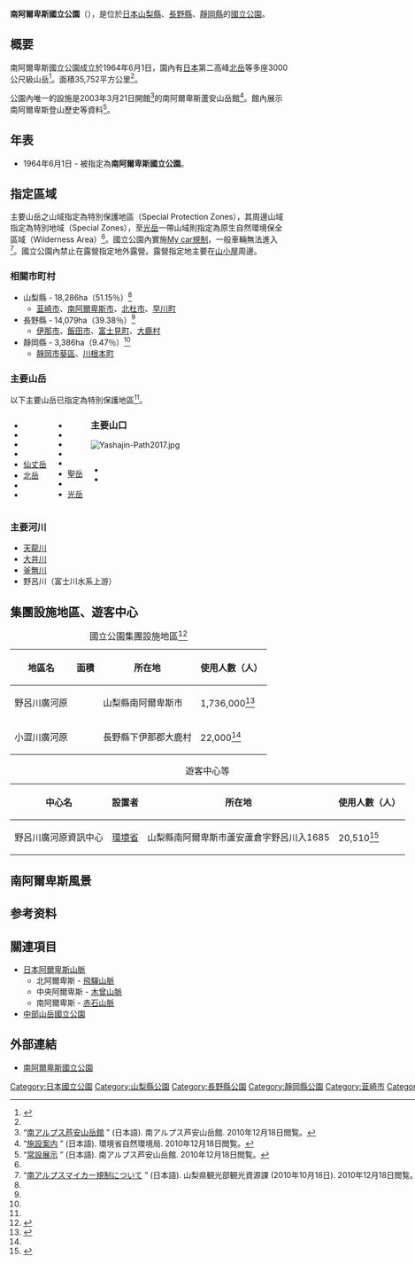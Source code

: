 {{Infobox protected area
| name            = 南阿爾卑斯國立公園
| alt_name        = Minami Alps National Park<br>{{lang|ja|南アルプス国立公園}}
| iucn_category   = II
| photo           = Shirane-sanzan.jpg
| photo_width     = 
| photo_caption   = 白峰三山（農鳥岳、間之岳與北岳）
| map             = Japan
| map_width       = 250
| location        = {{JPN}}[[山梨縣|山梨縣]]、[[長野縣|長野縣]]、[[靜岡縣|靜岡縣]]
| nearest_city    = 
| lat_d = 35
| lat_m = 45
| lat_s = 08
| lat_NS = N
| long_d = 137
| long_m = 40
| long_s = 23
| long_EW = E
| area            = {{convert|35752|ha|km2|sigfig=3}}
| established     = 1964年6月1日<ref name="kiso">“[http://www.env.go.jp/park/minamialps/intro/basis.html 基礎情報 (南アルプス国立公園)] {{Wayback|url=http://www.env.go.jp/park/minamialps/intro/basis.html |date=20120113064532 }}” (日本語). [[環境省|環境省]]自然環境局. 2010年12月18日閲覧。</ref>| visitation_num  = 1,950,000人次
| visitation_year = 2018年
| visitation_ref  = <ref>{{Cite web |url=http://www.env.go.jp/park/doc/data/natural/data/naturalpark_4.pdf |title=国立公園の利用者数（公園、年次別） |work=関連法令・各種資料 > 自然保護各種データ |publisher=環境省 |accessdate=2020-10-02 |archive-date=2020-05-24 |archive-url=https://web.archive.org/web/20200524062329/http://www.env.go.jp/park/doc/data/natural/data/naturalpark_4.pdf |dead-url=no }}</ref>
| governing_body  = [[環境省|環境省]]
| url             = http://www.env.go.jp/park/minamialps/index.html
}}
'''南阿爾卑斯國立公園'''（{{jpn|j=南アルプス国立公園|hg=みなみアルプスこくりつこうえん|rm=Minami-Alps kokuritsu-kōen|f=y}}），是位於[[日本|日本]][[山梨縣|山梨縣]]、[[長野縣|長野縣]]、[[靜岡縣|靜岡縣]]的[[日本國立公園|國立公園]]。

== 概要 ==
南阿爾卑斯國立公園成立於1964年6月1日，園內有[[日本|日本]]第二高峰[[北岳_(日本)|北岳]]等多座3000公尺級山岳<ref name="kuiki">{{PDFlink|“[http://www.env.go.jp/park/minamialps/intro/files/area.pdf 区域図 (PDF)]” (日本語). 環境省自然環境局. 2010年12月18日閲覧。}}</ref>。面積35,752平方公里<ref name="kiso" />。

公園內唯一的設施是2003年3月21日開館<ref>“[http://www.minamialps-net.jp/MUSEUM/index.html 南アルプス芦安山岳館] {{Wayback|url=http://www.minamialps-net.jp/MUSEUM/index.html |date=20110919023652 }}” (日本語). 南アルプス芦安山岳館. 2010年12月18日閲覧。</ref>的南阿爾卑斯蘆安山岳館<ref>“[http://www.env.go.jp/park/minamialps/guide/institution.html 施設案内] {{Wayback|url=http://www.env.go.jp/park/minamialps/guide/institution.html |date=20160304090141 }}” (日本語). 環境省自然環境局. 2010年12月18日閲覧。</ref>。館內展示南阿爾卑斯登山歷史等資料<ref>“[http://www.minamialps-net.jp/MUSEUM/jyousetsu.html 常設展示] {{Wayback|url=http://www.minamialps-net.jp/MUSEUM/jyousetsu.html |date=20111014101856 }}” (日本語). 南アルプス芦安山岳館. 2010年12月18日閲覧。</ref>。

== 年表 ==
* 1964年6月1日 - 被指定為'''南阿爾卑斯國立公園'''。
== 指定區域 ==
主要山岳之山域指定為特別保護地區（Special Protection Zones），其周邊山域指定為特別地域（Special Zones），{{link-ja|池口岳|池口岳}}至[[光岳|光岳]]一帶山域則指定為原生自然環境保全區域（Wilderness Area）<ref name="kuiki" />。國立公園內實施[[My_car規制|My car規制]]，一般車輛無法進入<ref>“[http://www.pref.yamanashi.jp/kankou-sgn/50915161945.html 南アルプスマイカー規制について] {{Wayback|url=http://www.pref.yamanashi.jp/kankou-sgn/50915161945.html |date=20200428084119 }}” (日本語). 山梨県観光部観光資源課 (2010年10月18日). 2010年12月18日閲覧。</ref>。國立公園內禁止在露營指定地外露營。露營指定地主要在[[山小屋|山小屋]]周邊。

=== 相關市町村 ===
* 山梨縣 - 18,286ha（51.15％）<ref name="kiso" />
** [[韮崎市|韮崎市]]、[[南阿爾卑斯市|南阿爾卑斯市]]、[[北杜市|北杜市]]、[[早川町|早川町]]
* 長野縣 - 14,079ha（39.38％）<ref name="kiso" />
** [[伊那市|伊那市]]、[[飯田市|飯田市]]、[[富士見町|富士見町]]、[[大鹿村|大鹿村]]
* 靜岡縣 - 3,386ha（9.47％）<ref name="kiso" />
** [[靜岡市|靜岡市]][[葵區|葵區]]、[[川根本町|川根本町]]
=== 主要山岳 ===
以下主要山岳已指定為特別保護地區<ref name="kuiki" />。
<div style="float: left; vertical-align: top; white-space: nowrap; margin-right: 1em;">
* {{link-ja|鋸岳|鋸岳}}
* {{link-ja|甲斐駒岳|甲斐駒ヶ岳}}
* {{link-ja|淺夜峰|アサヨ峰}}
* {{link-ja|鳳凰山 (日本)|鳳凰山|鳳凰山}}
* [[仙丈岳|仙丈岳]]
* [[北岳_(日本)|北岳]]
* {{link-ja|間之岳|間ノ岳}}
* {{link-ja|農鳥岳|農鳥岳}}
</div><div style="float: left; vertical-align: top; white-space: nowrap; margin-right: 1em;">
* {{link-ja|廣河內岳|広河内岳}}
* {{link-ja|鹽見岳|塩見岳}}
* {{link-ja|荒川岳|荒川岳}}
* {{link-ja|赤石岳|赤石岳}}
* {{link-ja|兔岳 (長野縣)|兎岳 (長野県)|兔岳}}
* [[聖岳|聖岳]]
* {{link-ja|上河內岳|上河内岳}}
* [[光岳|光岳]]
</div>{{clear|left}}

=== 主要山口 ===
 [[File:Yashajin-Path2017.jpg|right]]
<div style="float: left; vertical-align: top; white-space: nowrap; margin-right: 1em;">
* {{link-ja|夜叉神峠|夜叉神峠}}
* {{link-ja|北澤峠|北沢峠}}
</div><div style="float: left; vertical-align: top; white-space: nowrap; margin-right: 1em;">
=== 主要河川 ===
* [[天龍川|天龍川]]
* [[大井川|大井川]]
* [[富士川|釜無川]]
* 野呂川（富士川水系{{link-ja|早川 (山梨縣)|早川 (山梨県)|早川}}上游）
== 集團設施地區、遊客中心 ==
{| class="wikitable" style="text-align:left; font-size:95%"
|+ 國立公園集團設施地區<ref>{{Cite web |url=https://www.env.go.jp/park/doc/data/national/np_7.pdf |title=国立公園集団施設地区 |year=2020 |format=PDF |publisher=環境省 |accessdate=2020-10-02 |archive-date=2020-05-24 |archive-url=https://web.archive.org/web/20200524094446/http://www.env.go.jp/park/doc/data/national/np_7.pdf |dead-url=no }}</ref>
!地區名
!面積
!所在地
!使用人數（人）
|-
|野呂川廣河原||||山梨縣南阿爾卑斯市||1,736,000<ref name="集団施設地区等利用者数">{{Cite web |url=http://www.env.go.jp/park/doc/data/natural/data/naturalpark_7.pdf |title=国立公園集団施設地区等利用者数 |format=PDF |publisher=環境省 |accessdate=2020-10-02 |archive-date=2020-05-24 |archive-url=https://web.archive.org/web/20200524083706/http://www.env.go.jp/park/doc/data/natural/data/naturalpark_7.pdf |dead-url=no }}</ref>
|-
|小澀川廣河原||||長野縣下伊那郡大鹿村||22,000<ref name="集団施設地区等利用者数"/>
|}
{| class="wikitable" style="text-align:left; font-size:95%"
|+ 遊客中心等
!中心名
!設置者
!所在地
!使用人數（人）
|-
|野呂川廣河原資訊中心||[[環境省|環境省]]||山梨縣南阿爾卑斯市蘆安蘆倉字野呂川入1685||20,510<ref name="ビジターセンター等利用者数">{{Cite web |url=http://www.env.go.jp/park/doc/data/natural/data/naturalpark_8.pdf |title=国立公園内ビジターセンター等利用者数 |format=PDF |publisher=環境省 |accessdate=2020-10-02 |archive-date=2019-10-12 |archive-url=https://web.archive.org/web/20191012202323/http://www.env.go.jp/park/doc/data/natural/data/naturalpark_8.pdf |dead-url=no }}</ref>
|}

== 南阿爾卑斯風景 ==
<div class="NavFrame" style="border: none; text-align: left; font-size: 100%">
<div class="NavHead" style="background: transparent; text-align: left; font-weight: normal">
<div class="NavContent">
{{wide image|Akaishi_Mountains_and_Ina_Valley_from_Mount_Ena_2010-12-12.JPG|1500px|從西方的[[惠那山|惠那山]]眺望南阿爾卑斯連峰與{{link-ja|伊那谷|伊那谷}}}}
{{wide image|Group_photo_of_South_Alps.jpg|1200px|南阿爾卑斯主要山岳}}
</div>

==参考资料==
{{Reflist}}

== 關連項目 ==
* [[日本阿爾卑斯山脈|日本阿爾卑斯山脈]]
** 北阿爾卑斯 - [[飛驒山脈|飛驒山脈]]
** 中央阿爾卑斯 - [[木曾山脈|木曾山脈]]
** 南阿爾卑斯 - [[赤石山脈|赤石山脈]]
* [[中部山岳國立公園|中部山岳國立公園]]

== 外部連結 ==
* {{ja}}[http://www.env.go.jp/park/minamialps/ 南阿爾卑斯國立公園]{{Wayback|url=http://www.env.go.jp/park/minamialps/ |date=20110323124710 }}

{{日本國立公園}}

{{DEFAULTSORT:Minami Alps}}
[[Category:日本國立公園|Category:日本國立公園]]
[[Category:山梨縣公園|Category:山梨縣公園]]
[[Category:長野縣公園|Category:長野縣公園]]
[[Category:靜岡縣公園|Category:靜岡縣公園]]
[[Category:韮崎市|Category:韮崎市]]
[[Category:南阿爾卑斯市|Category:南阿爾卑斯市]]
[[Category:北杜市|Category:北杜市]]
[[Category:早川町|Category:早川町]]
[[Category:伊那市|Category:伊那市]]
[[Category:飯田市|Category:飯田市]]
[[Category:富士見町|Category:富士見町]]
[[Category:大鹿村|Category:大鹿村]]
[[Category:靜岡市|Category:靜岡市]]
[[Category:川根本町|Category:川根本町]]